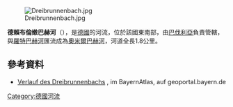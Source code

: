 {{Onesource|time=2020-11-04T14:19:24+00:00}}
{{Coord|47.95402|N|11.46772|E|display=title}}
[[Image:Dreibrunnenbach.jpg|right]]

'''德賴布倫嫩巴赫河'''（{{lang-de|Dreibrunnenbach}}），是[[德國|德國]]的河流，位於該國東南部，由[[巴伐利亞|巴伐利亞]]負責管轄，與[[羅特巴赫河_(奧米爾巴赫河支流)|羅特巴赫河]]匯流成為[[奧米爾巴赫河_(伊薩爾河支流)|奧米爾巴赫河]]，河道全長1.8公里。

==參考資料==
* [http://geoportal.bayern.de/bayernatlas/?X=5312241.24&Y=4460187.82&zoom=11&lang=de&topic=ba&bgLayer=tk&catalogNodes=122 Verlauf des Dreibrunnenbachs] {{Wayback|url=http://geoportal.bayern.de/bayernatlas/?X=5312241.24&Y=4460187.82&zoom=11&lang=de&topic=ba&bgLayer=tk&catalogNodes=122 |date=20160304072745 }}, im BayernAtlas, auf geoportal.bayern.de

{{Germany-geo-stub}}
[[Category:德國河流|Category:德國河流]]